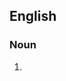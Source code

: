 {{also|pertechnétates}}

==English==

===Noun===
{{head|en|noun plural form}}

# {{plural of|pertechnetate|lang=en}}
